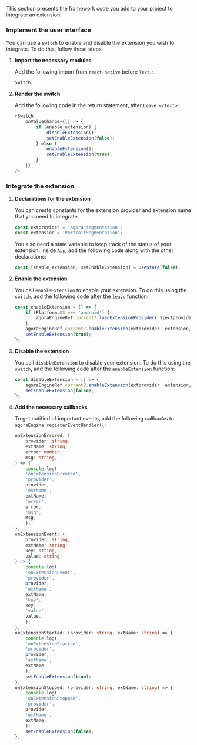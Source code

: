 <PlatformWrapper platform="react-native">

This section presents the framework code you add to your <Vpl k="NAME" /> project to integrate an extension.

### Implement the user interface

You can use a `switch` to enable and disable the extension you wish to integrate. To do this, follow these steps:

1.  **Import the necessary modules**

    Add the following import from `react-native` before `Text,`:

    ```ts
    Switch,
    ```

1.  **Render the switch**

    Add the following code in the return statement, after `Leave </Text>`:

    ```ts
    <Switch
        onValueChange={() => {
            if (enable_extension) {
                disableExtension();
                setEnableExtension(false);
            } else {
                enableExtension();
                setEnableExtension(true);
            }
        }}
    />
    ```

### Integrate the extension

1.  **Declarations for the extension**

    You can create constants for the extension provider and extension name that you need to integrate.

    ```ts
    const extprovider = 'agora_segmentation';
    const extension = 'PortraitSegmentation';
    ```

    You also need a state variable to keep track of the status of your extension. Inside `App`, add the following code along with the other declarations:

    ```ts
    const [enable_extension, setEnableExtension] = useState(false);
    ```

1.  **Enable the extension**

    You call `enableExtension` to enable your extension. To do this using the `switch`, add the following code after the `leave` function:

    ```ts
    const enableExtension = () => {
        if (Platform.OS === 'android') {
            agoraEngineRef.current?.loadExtensionProvider(`${extprovider}_extension`);
        }
        agoraEngineRef.current?.enableExtension(extprovider, extension, true);
        setEnableExtension(true);
    };
    ```

1.  **Disable the extension**

    You call `disableExtension` to disable your extension. To do this using the `switch`, add the following code after the `enableExtension` function:

    ```ts
    const disableExtension = () => {
        agoraEngineRef.current?.enableExtension(extprovider, extension, false);
        setEnableExtension(false);
    };
    ````

1. **Add the necessary callbacks**

    To get notified of important events, add the following callbacks to `agoraEngine.registerEventHandler({`:

    ```ts
    onExtensionErrored: (
        provider: string,
        extName: string,
        error: number,
        msg: string,
    ) => {
        console.log(
        'onExtensionErrored',
        'provider',
        provider,
        'extName',
        extName,
        'error',
        error,
        'msg',
        msg,
        );
    },
    onExtensionEvent: (
        provider: string,
        extName: string,
        key: string,
        value: string,
    ) => {
        console.log(
        'onExtensionEvent',
        'provider',
        provider,
        'extName',
        extName,
        'key',
        key,
        'value',
        value,
        );
    },
    onExtensionStarted: (provider: string, extName: string) => {
        console.log(
        'onExtensionStarted',
        'provider',
        provider,
        'extName',
        extName,
        );
        setEnableExtension(true);
    },
    onExtensionStopped: (provider: string, extName: string) => {
        console.log(
        'onExtensionStopped',
        'provider',
        provider,
        'extName',
        extName,
        );
        setEnableExtension(false);
    },
    ```

</PlatformWrapper>